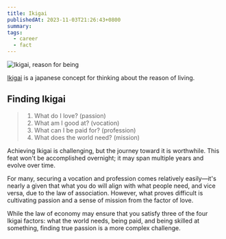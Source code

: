 ```yaml
---
title: Ikigai
publishedAt: 2023-11-03T21:26:43+0800
summary:
tags:
  - career
  - fact
---
```


<Image
  src="/images/ikigai.png"
  width={500}
  height={500}
  alt="Ikigai, reason for being"
/>

[Ikigai](https://en.wikipedia.org/wiki/Ikigai) is a japanese concept for thinking about the reason of living.

## Finding Ikigai

> 1. What do I love? (passion)
> 2. What am I good at? (vocation)
> 3. What can I be paid for? (profession)
> 4. What does the world need? (mission)

Achieving Ikigai is challenging, but the journey toward it is worthwhile. This feat won't be accomplished overnight; it may span multiple years and evolve over time.

For many, securing a vocation and profession comes relatively easily—it's nearly a given that what you do will align with what people need, and vice versa, due to the law of association.
However, what proves difficult is cultivating passion and a sense of mission from the factor of love.

While the law of economy may ensure that you satisfy three of the four Ikigai factors: what the world needs, being paid, and being skilled at something, finding true passion is a more complex challenge.
